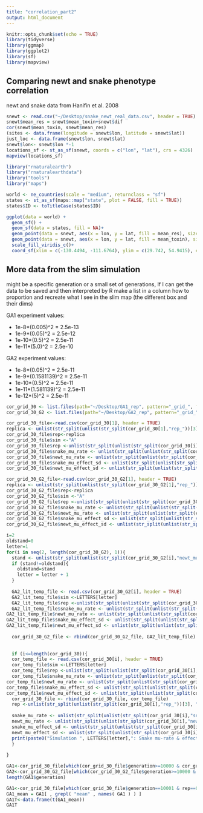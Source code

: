 ```yaml
---
title: "correlation_part2"
output: html_document
---
```


```r
knitr::opts_chunk$set(echo = TRUE)
library(tidyverse)
library(ggmap)
library(ggplot2)
library(sf)
library(mapview)
```



## Comparing newt and snake phenotype correlation

newt and snake data from Hanifin et al. 2008

```r
snewt <- read.csv("~/Desktop/snake_newt_real_data.csv", header = TRUE)
snewt$mean_res = snewt$mean_toxin+snewt$dif
cor(snewt$mean_toxin, snewt$mean_res)
(sites <- data.frame(longitude = snewt$lon, latitude = snewt$lat))
just_loc <- data.frame(snewt$lon, snewt$lat)
snewt$lon<- snewt$lon *-1
locations_sf <- st_as_sf(snewt, coords = c("lon", "lat"), crs = 4326)
mapview(locations_sf)
```

```r
library("rnaturalearth")
library("rnaturalearthdata")
library("tools")
library("maps")

world <- ne_countries(scale = "medium", returnclass = "sf")
states <- st_as_sf(maps::map("state", plot = FALSE, fill = TRUE))
states$ID <- toTitleCase(states$ID)

ggplot(data = world) +
  geom_sf() +
  geom_sf(data = states, fill = NA)+
  geom_point(data = snewt, aes(x = lon, y = lat, fill = mean_res), size = 5, shape = 22, ) +
  geom_point(data = snewt, aes(x = lon, y = lat, fill = mean_toxin), size = 3, shape = 21, ) +
  scale_fill_viridis_c()+
  coord_sf(xlim = c(-130.4494, -111.6764), ylim = c(29.742, 54.9415), expand = FALSE)
```


## More data from the slim simulation 

might be a specific generation or a small set of generations, If I can get the data to be saved and then interpreted by R
make a list in a column 
how to proportion and recreate what I see in the slim map (the different box and their dims)

GA1 experiment values:

- 1e-8*(0.005)^2 = 2.5e-13
- 1e-9*(0.05)^2 = 2.5e-12
- 1e-10*(0.5)^2 = 2.5e-11
- 1e-11*(5.0)^2 = 2.5e-10

GA2 experiment values:

- 1e-8*(0.05)^2 = 2.5e-11
- 1e-9*(0.1581139)^2 = 2.5e-11
- 1e-10*(0.5)^2 = 2.5e-11
- 1e-11*(1.581139)^2 = 2.5e-11
- 1e-12*(5)^2 = 2.5e-11

```r

cor_grid_30 <- list.files(path="~/Desktop/GA1_rep", pattern="_grid_", full.names=TRUE, recursive=FALSE)
cor_grid_30_G2 <- list.files(path="~/Desktop/GA2_rep", pattern="_grid_", full.names=TRUE, recursive=FALSE)

cor_grid_30_file<-read.csv(cor_grid_30[1], header = TRUE)
replica <- unlist(str_split(unlist(str_split(cor_grid_30[1],"rep_"))[3], "_"))[1]
cor_grid_30_file$rep<-replica
cor_grid_30_file$sim <-"A"
cor_grid_30_file$rep <-unlist(str_split(unlist(str_split(cor_grid_30[i],"rep_"))[3], "_"))[1]
cor_grid_30_file$snake_mu_rate <- unlist(str_split(unlist(str_split(cor_grid_30[1],"snake_mu_rate_"))[2], "_"))[1]
cor_grid_30_file$newt_mu_rate <- unlist(str_split(unlist(str_split(cor_grid_30[1],"newt_mu_rate_"))[2], "_"))[1]
cor_grid_30_file$snake_mu_effect_sd <- unlist(str_split(unlist(str_split(cor_grid_30[1],"snake_mu_effect_sd_"))[2], "_"))[1]
cor_grid_30_file$newt_mu_effect_sd <- unlist(str_split(unlist(str_split(cor_grid_30[1],"newt_mu_effect_sd_"))[2], "_"))[1]

cor_grid_30_G2_file<-read.csv(cor_grid_30_G2[1], header = TRUE)
replica <- unlist(str_split(unlist(str_split(cor_grid_30_G2[1],"rep_"))[3], "_"))[1]
cor_grid_30_G2_file$rep<-replica
cor_grid_30_G2_file$sim <-"A"
cor_grid_30_G2_file$rep <-unlist(str_split(unlist(str_split(cor_grid_30_G2[i],"rep_"))[3], "_"))[1]
cor_grid_30_G2_file$snake_mu_rate <- unlist(str_split(unlist(str_split(cor_grid_30_G2[1],"snake_mu_rate_"))[2], "_"))[1]
cor_grid_30_G2_file$newt_mu_rate <- unlist(str_split(unlist(str_split(cor_grid_30_G2[1],"newt_mu_rate_"))[2], "_"))[1]
cor_grid_30_G2_file$snake_mu_effect_sd <- unlist(str_split(unlist(str_split(cor_grid_30_G2[1],"snake_mu_effect_sd_"))[2], "_"))[1]
cor_grid_30_G2_file$newt_mu_effect_sd <- unlist(str_split(unlist(str_split(cor_grid_30_G2[1],"newt_mu_effect_sd_"))[2], "_"))[1]

i=2
oldstand=0
letter=1
for(i in seq(2, length(cor_grid_30_G2), 1)){
  stand <- unlist(str_split(unlist(str_split(cor_grid_30_G2[i],"newt_mu_rate_"))[2], "_"))[1]
  if (stand!=oldstand){
    oldstand=stand
    letter = letter + 1
  }
  
  GA2_lit_temp_file <- read.csv(cor_grid_30_G2[i], header = TRUE)
  GA2_lit_temp_file$sim <-LETTERS[letter]
  GA2_lit_temp_file$rep <-unlist(str_split(unlist(str_split(cor_grid_30_G2[i],"rep_"))[3], "_"))[1]
  GA2_lit_temp_file$snake_mu_rate <- unlist(str_split(unlist(str_split(cor_grid_30_G2[i],"snake_mu_rate_"))[2], "_"))[1]
GA2_lit_temp_file$newt_mu_rate <- unlist(str_split(unlist(str_split(cor_grid_30[i],"newt_mu_rate_"))[2], "_"))[1]
GA2_lit_temp_file$snake_mu_effect_sd <- unlist(str_split(unlist(str_split(cor_grid_30[i],"snake_mu_effect_sd_"))[2], "_"))[1]
GA2_lit_temp_file$newt_mu_effect_sd <- unlist(str_split(unlist(str_split(cor_grid_30[i],"newt_mu_effect_sd_"))[2], "_"))[1]
  
  cor_grid_30_G2_file <- rbind(cor_grid_30_G2_file, GA2_lit_temp_file)
 
  
  if (i<=length(cor_grid_30)){
  cor_temp_file <- read.csv(cor_grid_30[i], header = TRUE)
  cor_temp_file$sim <-LETTERS[letter]
  cor_temp_file$rep <-unlist(str_split(unlist(str_split(cor_grid_30[i],"rep_"))[3], "_"))[1]
  cor_temp_file$snake_mu_rate <- unlist(str_split(unlist(str_split(cor_grid_30[i],"snake_mu_rate_"))[2], "_"))[1]
cor_temp_file$newt_mu_rate <- unlist(str_split(unlist(str_split(cor_grid_30[i],"newt_mu_rate_"))[2], "_"))[1]
cor_temp_file$snake_mu_effect_sd <- unlist(str_split(unlist(str_split(cor_grid_30[i],"snake_mu_effect_sd_"))[2], "_"))[1]
cor_temp_file$newt_mu_effect_sd <- unlist(str_split(unlist(str_split(cor_grid_30[i],"newt_mu_effect_sd_"))[2], "_"))[1]
  cor_grid_30_file <- rbind(cor_grid_30_file, cor_temp_file)
  rep <-unlist(str_split(unlist(str_split(cor_grid_30[i],"rep_"))[3], "_"))[1]
  
  snake_mu_rate <- unlist(str_split(unlist(str_split(cor_grid_30[i],"snake_mu_rate_"))[2], "_"))[1]
  newt_mu_rate <- unlist(str_split(unlist(str_split(cor_grid_30[i],"newt_mu_rate_"))[2], "_"))[1]
  snake_mu_effect_sd <- unlist(str_split(unlist(str_split(cor_grid_30[i],"snake_mu_effect_sd_"))[2], "_"))[1]
  newt_mu_effect_sd <- unlist(str_split(unlist(str_split(cor_grid_30[i],"newt_mu_effect_sd_"))[2], "_"))[1]
  print(paste0("Simulation ", LETTERS[letter],": Snake mu-rate & effect sd (", snake_mu_rate,", ", snake_mu_effect_sd, ") Newt mu-rate & effect sd (", newt_mu_rate, ", ", newt_mu_effect_sd, ")",  " rep: ", rep))
  }
  
}


```

```r


GA1<-cor_grid_30_file[which(cor_grid_30_file$generation>=10000 & cor_grid_30_file$gen<=110000 ),]
GA2<-cor_grid_30_G2_file[which(cor_grid_30_G2_file$generation>=10000 & cor_grid_30_G2_file$gen<=110000 ),]
length(GA1$generation)

GA1<-cor_grid_30_file[which(cor_grid_30_file$generation==10001 & rep==0),]
GA1_mean = GA1[ , grepl( "mean" , names( GA1 ) ) ]
GA1T<-data.frame(t(GA1_mean))
GA1T
```


